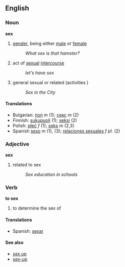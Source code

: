 ==English==

===Noun===
'''sex'''

#[[gender]], being either [[male]] or [[female]]
#:''What sex is that hamster?''
#act of [[sexual]] [[intercourse]] 
#:''let's have sex''
#general sexual or related (activities )
#:''Sex in the City''

====Translations====
*Bulgarian: [[пол]] ''m'' (1); [[секс]] ''m'' (2)
*Finnish: [[sukupuoli]] (1); [[seksi]] (2)
*Polish: [[płeć]] ''f'' (1); [[seks]] ''m'' (2,3)
*Spanish [[sexo]] ''m'' (1), (3); [[relaciones sexuales]] ''f pl.'' (2)

===Adjective===
'''sex'''
#related to sex
#:''Sex education in schools''

===Verb===
'''to sex'''
#to determine the sex of

====Translations====
*Spanish: [[sexar]]

====See also====
*[[sex up]]
*[[sex-up]]